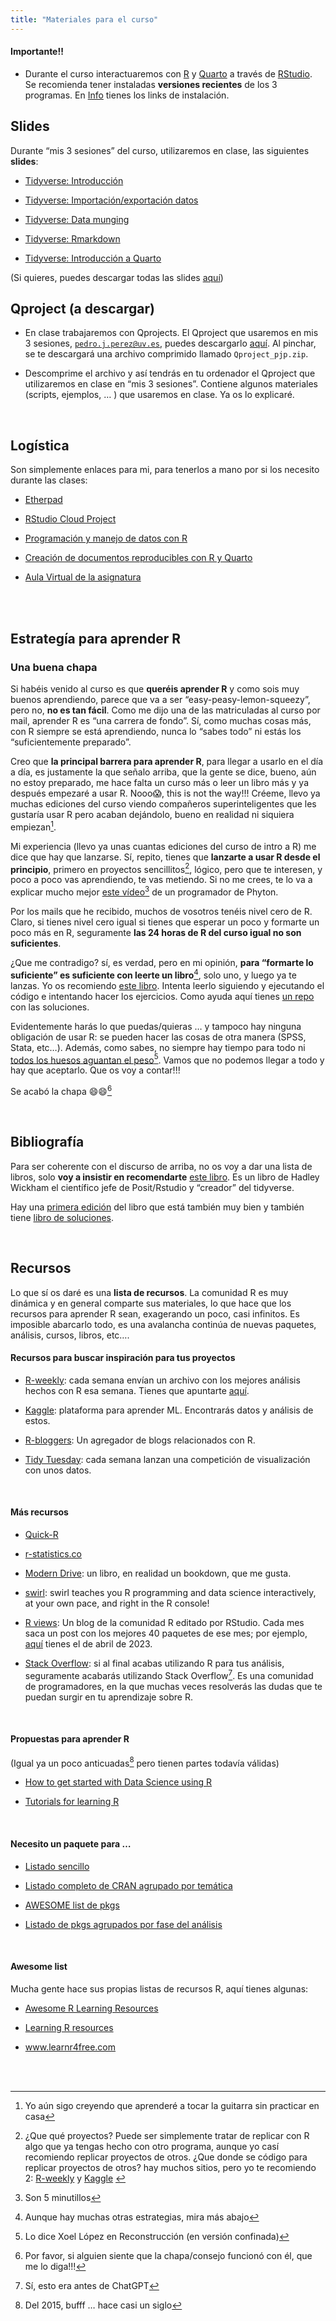 ```yaml
---
title: "Materiales para el curso"
---
```




::: {.callout-important appearance="default" icon="false"}
#### Importante!!

-   Durante el curso interactuaremos con [R](https://cran.r-project.org/) y [Quarto](https://quarto.org/) a través de [RStudio](https://www.rstudio.com/products/rstudio/). Se recomienda tener instaladas **versiones recientes** de los 3 programas. En [Info](info.qmd) tienes los links de instalación.


:::



## Slides

Durante "mis 3 sesiones" del curso, utilizaremos en clase, las siguientes **slides**:

- [Tidyverse: Introducción](/slides/slides_01_intro_v3_to-the-tidyverse.html){target="_blank"}

- [Tidyverse: Importación/exportación datos](/slides/slides_04_cargar-datos.html){target="_blank"}

- [Tidyverse: Data munging](/slides/slides_05_data-munging.html){target="_blank"}

- [Tidyverse: Rmarkdown](/slides/slides_07a_rmarkdown.html){target="_blank"}

- [Tidyverse: Introducción a Quarto](/slides/slides_07b_intro-a-Quarto.html){target="_blank"}


(Si quieres, puedes descargar todas las slides [aquí](./slides/slides_all.zip){target="_blank"})







## Qproject (a descargar)

- En clase trabajaremos con Qprojects. El Qproject que usaremos en mis 3 sesiones, [`pedro.j.perez@uv.es`](mailto:pedro.j.perez@uv.es), puedes descargarlo [aquí](./materiales/Qproject_pjp.zip){target="_blank"}. Al pinchar, se te descargará una archivo comprimido llamado `Qproject_pjp.zip`.

- Descomprime el archivo y así tendrás en tu ordenador el Qproject que utilizaremos en clase en "mis 3 sesiones". Contiene algunos materiales (scripts, ejemplos, ... ) que usaremos en clase. Ya os lo explicaré.

<br>

## Logística

Son simplemente enlaces para mi, para tenerlos a mano por si los necesito durante las clases:



- [Etherpad](https://etherpad.wikimedia.org/p/curso_intro_DS_UV){target="_blank"}


- [RStudio Cloud Project](https://posit.cloud/content/6039959){target="_blank"}


- [Programación y manejo de datos con R](https://perezp44.github.io/intro-ds-22-23-web/04-tutoriales.html){target="_blank"}


- [Creación de documentos reproducibles con R y Quarto](https://perezp44.github.io/intro.to.quarto/){target="_blank"}


- [Aula Virtual de la asignatura](https://aulavirtual.uv.es/course/view.php?id=55241){target="_blank"} 


<br><br>




## Estrategía para aprender R

### Una buena chapa

Si habéis venido al curso es que **queréis aprender R** y como sois muy buenos aprendiendo, parece que va a ser "easy-peasy-lemon-squeezy", pero no, **no es tan fácil**. Como me dijo una de las matriculadas al curso por mail, aprender R es "una carrera de fondo". Sí, como muchas cosas más, con R siempre se está aprendiendo, nunca lo "sabes todo" ni estás los "suficientemente preparado". 

Creo que **la principal barrera para aprender R**, para llegar a usarlo en el día a día, es justamente la que señalo arriba, que la gente se dice, bueno, aún no estoy preparado, me hace falta un curso más o leer un libro más y ya después empezaré a usar R. Nooo😱, this is not the way!!! Créeme, llevo ya muchas ediciones del curso viendo compañeros superinteligentes que les gustaría usar R pero acaban dejándolo, bueno en realidad ni siquiera empiezan^[Yo aún sigo creyendo que aprenderé a tocar la guitarra sin practicar en casa].

Mi experiencia (llevo ya unas cuantas ediciones del curso de intro a R) me dice que hay que lanzarse. Sí, repito, tienes que **lanzarte a usar R desde el principio**, primero en proyectos sencillitos^[¿Que qué proyectos? Puede ser simplemente tratar de replicar con R algo que ya tengas  hecho con otro programa, aunque yo casí recomiendo replicar proyectos de otros. ¿Que donde se código para replicar proyectos de otros? hay muchos sitios, pero yo te recomiendo 2: [R-weekly](https://rweekly.org/){target="_blank"} y  [Kaggle](https://www.kaggle.com/datasets){target="_blank"} ], lógico, pero que te interesen, y poco a poco vas aprendiendo, te vas metiendo. Si no me crees, te lo va a explicar mucho mejor [este vídeo](https://www.youtube.com/watch?v=_5LhYsKpOOA){target="_blank"}^[Son 5 minutillos] de un programador de Phyton.

Por los mails que he recibido, muchos de vosotros tenéis nivel cero de R. Claro, si tienes nivel cero igual si tienes que esperar un poco y formarte un poco más en R, seguramente **las 24 horas de R del curso igual no son suficientes**.

¿Que me contradigo? sí, es verdad, pero en mi opinión, **para "formarte lo suficiente" es suficiente con leerte un libro**^[Aunque hay muchas otras estrategias, mira más abajo], solo uno, y luego ya te lanzas. Yo os recomiendo [este libro](https://r4ds.hadley.nz/){target="_blank"}. Intenta leerlo siguiendo y ejecutando el código e intentando hacer los ejercicios. Como ayuda aquí tienes [un repo](https://github.com/nhs-r-community/r4ds-ed2-exercise-solutions){target="_blank"} con las soluciones. 

Evidentemente harás lo que puedas/quieras ... y tampoco hay ninguna obligación de usar R: se pueden hacer las cosas de otra manera (SPSS, Stata, etc...). Además, como sabes, no siempre hay tiempo para todo ni [todos los huesos aguantan el peso](https://www.youtube.com/watch?v=YDi93857xFQ){target="_blank"}^[Lo dice Xoel López en Reconstrucción (en versión confinada)]. Vamos que no podemos llegar a todo y hay que aceptarlo. Que os voy a contar!!! 

Se acabó la chapa 😄😄^[Por favor, si alguien siente que la chapa/consejo funcionó con él, que me lo diga!!!]

<br>

## Bibliografía

Para ser coherente con el discurso de arriba, no os voy a dar una lista de libros, solo **voy a insistir en recomendarte** [este libro](https://r4ds.hadley.nz/){target="_blank"}. Es un libro de Hadley Wickham el científico jefe de Posit/Rstudio y "creador" del tidyverse.

Hay una [primera edición](https://r4ds.had.co.nz/){target="_blank"} del libro que está también muy bien y también tiene [libro de soluciones](https://jrnold.github.io/r4ds-exercise-solutions/){target="_blank"}.

<br>

## Recursos

Lo que sí os daré es una **lista de recursos**. La comunidad R es muy dinámica y en general comparte sus materiales, lo que hace que los recursos para aprender R sean, exagerando un poco, casi infinitos. Es imposible abarcarlo todo, es una avalancha continúa de nuevas paquetes, análisis, cursos, libros, etc....


#### Recursos para buscar inspiración para tus proyectos

-   [R-weekly](https://rweekly.org/){target="_blank"}: cada semana envían un archivo con los mejores análisis hechos con R esa semana. Tienes que apuntarte [aquí](https://feedburner.google.com/fb/a/mailverify?uri=rweekly&loc=en_US).

-   [Kaggle](https://www.kaggle.com/datasets){target="_blank"}: plataforma para aprender ML. Encontrarás datos y análisis de estos.

-   [R-bloggers](https://www.r-bloggers.com/){target="_blank"}: Un agregador de blogs relacionados con R.

-   [Tidy Tuesday](https://github.com/rfordatascience/tidytuesday){target="_blank"}: cada semana lanzan una competición de visualización con unos datos.

<br>

#### Más recursos

-   [Quick-R](http://www.statmethods.net/){target="_blank"}

-   [r-statistics.co](http://r-statistics.co/){target="_blank"}

-   [Modern Drive](https://moderndive.com/){target="_blank"}: un libro, en realidad un bookdown, que me gusta.

-   [swirl](https://swirlstats.com/){target="_blank"}: swirl teaches you R programming and data science interactively, at your own pace, and right in the R console!

-   [R views](https://rviews.rstudio.com/){target="_blank"}: Un blog de la comunidad R editado por RStudio. Cada mes saca un post con los mejores 40 paquetes de ese mes; por ejemplo, [aquí](https://rviews.rstudio.com/2023/05/25/april-2023-top-40-new-cran-packages/) tienes el de abril de 2023.

-   [Stack Overflow](http://stackoverflow.com/questions/tagged/r){target="_blank"}: si al final acabas utilizando R para tus análisis, seguramente acabarás utilizando Stack Overflow^[Sí, esto era antes de ChatGPT]. Es una comunidad de programadores, en la que muchas veces resolverás las dudas que te puedan surgir en tu aprendizaje sobre R.

<br>

#### Propuestas para aprender R

(Igual ya un poco anticuadas^[Del 2015, bufff ... hace casi un siglo] pero tienen partes todavía válidas)

-   [How to get started with Data Science using R](https://www.r-bloggers.com/how-to-get-started-with-data-science-using-r/){target="_blank"}

-   [Tutorials for learning R](https://www.r-bloggers.com/how-to-learn-r-2/#h.nl3rvdr3ycsc){target="_blank"}

<br>

#### Necesito un paquete para ...

-   [Listado sencillo](https://support.rstudio.com/hc/en-us/articles/201057987-Quick-list-of-useful-R-packages){target="_blank"}

-   [Listado completo de CRAN agrupado por temática](https://cran.r-project.org/web/views/){target="_blank"}

-   [AWESOME list de pkgs](https://github.com/qinwf/awesome-R){target="_blank"}

-   [Listado de pkgs agrupados por fase del análisis](https://github.com/rstudio/RStartHere?utm_content=buffercf5d8&utm_medium=social&utm_source=twitter.com&utm_campaign=buffer){target="_blank"}

<br>

#### Awesome list

Mucha gente hace sus propias listas de recursos R, aquí tienes algunas:

-   [Awesome R Learning Resources](https://github.com/iamericfletcher/awesome-r-learning-resources){target="_blank"}

-   [Learning R resources](https://github.com/Joscelinrocha/Learning-R-Resources){target="_blank"}

-   [www.learnr4free.com](https://www.learnr4free.com/en/index.html){target="_blank"}

<br><br>
